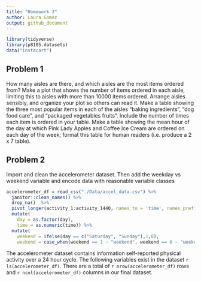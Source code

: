 ```yaml
---
title: "Homework 3"
author: Laura Gomez
output: github_document
---
```


```r
library(tidyverse)
library(p8105.datasets)
data("instacart")
```

## Problem 1

How many aisles are there, and which aisles are the most items ordered from?
Make a plot that shows the number of items ordered in each aisle, limiting this to aisles with more than 10000 items ordered. Arrange aisles sensibly, and organize your plot so others can read it.
Make a table showing the three most popular items in each of the aisles “baking ingredients”, “dog food care”, and “packaged vegetables fruits”. Include the number of times each item is ordered in your table.
Make a table showing the mean hour of the day at which Pink Lady Apples and Coffee Ice Cream are ordered on each day of the week; format this table for human readers (i.e. produce a 2 x 7 table).


## Problem 2

Import and clean the accelerometer dataset. Then add the weekday vs weekend variable and encode data with reasonable variable classes
```r
accelerometer_df = read_csv("./Data/accel_data.csv") %>%
  janitor::clean_names() %>%
  drop_na()  %>%
  pivot_longer(activity_1:activity_1440, names_to = 'time', names_prefix = 'activity_', values_to = 'activity_count') %>% 
  mutate(
    day = as.factor(day), 
    time = as.numeric(time)) %>% 
  mutate(
    weekend = ifelse(day == c("Saturday", "Sunday"),1,0), 
    weekend = case_when(weekend == 1 ~ "weekend", weekend == 0 ~ "weekday" ))
```

The accelerometer dataset contains information self-reported physical activity over a 24 hour cycle. The following variables exist in the dataset `r ls(accelerometer_df)`. There are a total of `r nrow(accelerometer_df)` rows and `r ncol(accelerometer_df)` columns in our final dataset. 


